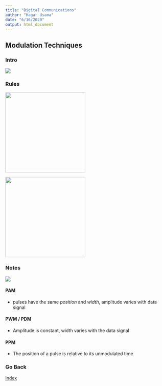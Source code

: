 ```yaml
---
title: "Digital Communications"
author: "Hagar Usama"
date: "6/16/2020"
output: html_document
---
```



## Modulation Techniques {.tabset}

### Intro

<img src="images/Modulation Techniques.png">

### Rules

<img src="eqn/PAM.png" width="250">

<img src="eqn/PPM.png" width="250">


### Notes

<img src="images/Analogue-Pulse Modulation.jpg" >

#### PAM
* pulses have the same *position* and *width*, amplitude varies with data signal

#### PWM / PDM
* Amplitude is constant, width varies with the data signal

#### PPM
* The position of a pulse is relative to its  unmodulated time 

### Go Back

<a href="../index.html">Index</a>

##
